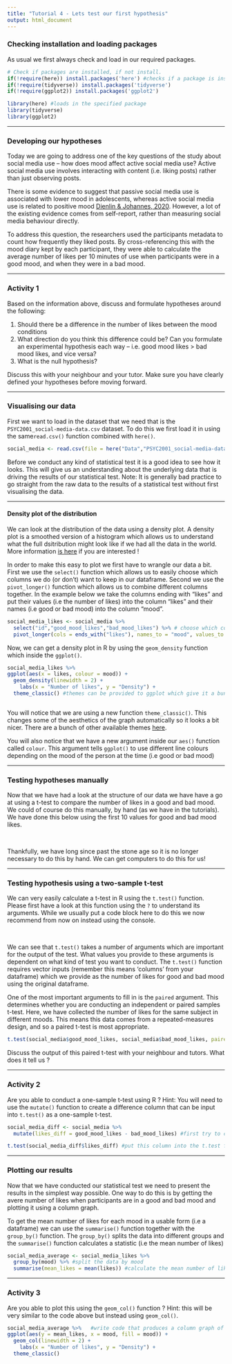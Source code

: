 ---
title: "Tutorial 4 - Lets test our first hypothesis"
output: html_document
---

### **Checking installation and loading packages**

<!-- **Please make sure to click KNIT at the top of your screen. This will create a html file which presents a little bit nicer then the file you are seeing here :)** -->

As usual we first always check and load in our required packages. 

```{r checking and loading in packages, message = FALSE, warning= FALSE}
# Check if packages are installed, if not install.
if(!require(here)) install.packages('here') #checks if a package is installed and installs it if required.
if(!require(tidyverse)) install.packages('tidyverse')
if(!require(ggplot2)) install.packages('ggplot2')

library(here) #loads in the specified package
library(tidyverse)
library(ggplot2)
```

---

### **Developing our hypotheses**

Today we are going to address one of the key questions of the study about social media use – how does mood affect active social media use? Active social media use involves interacting with content (i.e. liking posts) rather than just observing posts.

There is some evidence to suggest that passive social media use is associated with lower mood in adolescents, whereas active social media use is related to positive mood [Dienlin & Johannes, 2020](https://pmc.ncbi.nlm.nih.gov/articles/PMC7366938/). However, a lot of the existing evidence comes from self-report, rather than measuring social media behaviour directly.

To address this question, the researchers used the participants metadata to count how frequently they liked posts. By cross-referencing this with the mood diary kept by each participant, they were able to calculate the average number of likes per 10 minutes of use when participants were in a good mood, and when they were in a bad mood.

---

### **Activity 1**

Based on the information above, discuss and formulate hypotheses around the following:

1. Should there be a difference in the number of likes between the mood conditions
2. What direction do you think this difference could be? Can you formulate an experimental hypothesis each way – i.e. good mood likes > bad mood likes, and vice versa?
3. What is the null hypothesis?

Discuss this with your neighbour and your tutor. Make sure you have clearly defined your hypotheses before moving forward.

---

### **Visualising our data**

First we want to load in the dataset that we need that is the `PSYC2001_social-media-data.csv` dataset. To do this we first load it in using the same`read.csv()` function combined with `here()`.

```{r reading in tutorial 2 data}
social_media <- read.csv(file = here("Data","PSYC2001_social-media-data.csv")) #reads in CSV files
```


Before we conduct any kind of statistical test it is a good idea to see how it looks. This will give us an understanding about the underlying data that is driving the results of our statistical test. Note: It is generally bad practice to go straight from the raw data to the results of a statistical test without first visualising the data. 


--- 

#### Density plot of the distribution

We can look at the distribution of the data using a density plot. A density plot is a smoothed version of a histogram which allows us to understand what the full dsitribution might look like if we had all the data in the world. More information [is here](https://www.data-to-viz.com/graph/density.html) if you are interested !

In order to make this easy to plot we first have to wrangle our data a bit. First we use the `select()` function which allows us to easily choose which columns we do (or don't) want to keep in our dataframe. Second we use the `pivot_longer()` function which allows us to combine different columns together. In the example below we take the columns ending with "likes" and put their values (i.e the number of likes) into the column "likes" and their names (i.e good or bad mood) into the column "mood". 

```{r Pivoting data}
social_media_likes <- social_media %>% 
  select("id","good_mood_likes","bad_mood_likes") %>% # choose which columns we want keep in our dataframe
  pivot_longer(cols = ends_with("likes"), names_to = "mood", values_to = "likes")
```

Now, we can get a density plot in R by using the `geom_density` function which inside the `ggplot()`.


```{r creating histograms for all samples, message = FALSE}

social_media_likes %>% 
ggplot(aes(x = likes, colour = mood)) +
  geom_density(linewidth = 2) +
    labs(x = "Number of likes", y = "Density") +
  theme_classic() #themes can be provided to ggplot which give it a bunch of aesthetics to change. One of these is theme_classic



```

You will notice that we are using a new function `theme_classic()`. This changes some of the aesthetics of the graph automatically so it looks a bit nicer. There are a bunch of other available themes [here](https://ggplot2.tidyverse.org/reference/ggtheme.html). 

You will also notice that we have a new argument inside our `aes()` function called `colour`. This argument tells `ggplot()` to use different line colours depending on the mood of the person at the time (i.e good or bad mood)

---

### Testing hypotheses manually

Now that we have had a look at the structure of our data we have have a go at using a t-test to compare the number of likes in a good and bad mood. We could of course do this manually, by hand (as we have in the tutorials). We have done this below using the first 10 values for good and bad mood likes. 

<br>

Thankfully, we have long since past the stone age so it is no longer necessary to do this by hand. We can get computers to do this for us! 

---

### Testing hypothesis using a two-sample t-test

We can very easily calculate a t-test in R using the `t.test()` function. Please first have a look at this function using the `?` to understand its arguments. While we usually put a code block here to do this we now recommend from now on instead using the console. 

<br>

We can see that `t.test()` takes a number of arguments which are important for the output of the test. What values you provide to these arguments is dependent on what kind of test you want to conduct. The `t.test()` function requires vector inputs (remember this means 'columns' from your dataframe) which we provide as the number of likes for good and bad mood using the original dataframe.

One of the most important arguments to fill in is the `paired` argument. This determines whether you are conducting an independent or paired samples t-test. Here, we have collected the number of likes for the same subject in different moods. This means this data comes from a repeated-measures design, and so a paired t-test is most appropriate. 

```{r conducting our t-test}
t.test(social_media$good_mood_likes, social_media$bad_mood_likes, paired = TRUE)
```

Discuss the output of this paired t-test with your neighbour and tutors. What does it tell us ?  

---

### **Activity 2**

Are you able to conduct a one-sample t-test using R ? Hint: You will need to use the `mutate()` function to create a difference column that can be input into `t.test()` as a one-sample t-test. 

```{r}
social_media_diff <- social_media %>% 
  mutate(likes_diff = good_mood_likes - bad_mood_likes) #first try to create a new column which is the difference between mood likes

t.test(social_media_diff$likes_diff) #put this column into the t.test function
```

---

### **Plotting our results**

Now that we have conducted our statistical test we need to present the results in the simplest way possible. One way to do this is by getting the avere number of likes when participants are in a good and bad mood and plotting it using a column graph.

To get the mean number of likes for each mood in a usable form (i.e a dataframe) we can use the `summarise()` function together with the `group_by()` function. The `group_by()` splits the data into different groups and the `summarise()` function calculates a statistic (i.e the mean number of likes)

```{r}
social_media_average <- social_media_likes %>% 
  group_by(mood) %>% #split the data by mood
  summarise(mean_likes = mean(likes)) #calculate the mean number of likes
```

---

### **Activity 3**

Are you able to plot this using the `geom_col()` function ? Hint: this will be very similar to the code above but instead using `geom_col()`.

```{r Column graph of likes}

social_media_average %>%   #write code that produces a column graph of likes with a different colour for each mood
ggplot(aes(y = mean_likes, x = mood, fill = mood)) +
  geom_col(linewidth = 2) +
    labs(x = "Number of likes", y = "Density") +
  theme_classic()

```

